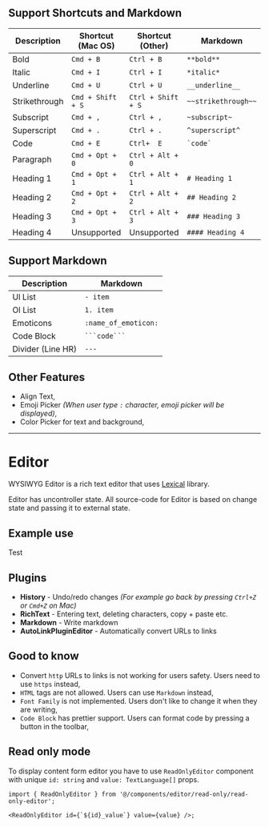 
## Support Shortcuts and Markdown

| Description   | Shortcut (Mac OS) | Shortcut (Other)   | Markdown            |
| ------------- | ----------------- | ------------------ | ------------------- |
| Bold          | `Cmd + B`         | `Ctrl + B`         | `**bold**`          |
| Italic        | `Cmd + I`         | `Ctrl + I`         | `*italic*`          |
| Underline     | `Cmd + U`         | `Ctrl + U`         | `__underline__`     |
| Strikethrough | `Cmd + Shift + S` | `Ctrl + Shift + S` | `~~strikethrough~~` |
| Subscript     | `Cmd + ,`         | `Ctrl + ,`         | `~subscript~`       |
| Superscript   | `Cmd + .`         | `Ctrl + .`         | `^superscript^`     |
| Code          | `Cmd + E`         | `Ctrl+  E`         | `` `code` ``        |
| Paragraph     | `Cmd + Opt + 0`   | `Ctrl + Alt + 0`   |                     |
| Heading 1     | `Cmd + Opt + 1`   | `Ctrl + Alt + 1`   | `# Heading 1`       |
| Heading 2     | `Cmd + Opt + 2`   | `Ctrl + Alt + 2`   | `## Heading 2`      |
| Heading 3     | `Cmd + Opt + 3`   | `Ctrl + Alt + 3`   | `### Heading 3`     |
| Heading 4     | Unsupported       | Unsupported        | `#### Heading 4`    |

## Support Markdown

| Description       | Markdown             |
| ----------------- | -------------------- |
| Ul List           | `- item`             |
| Ol List           | `1. item`            |
| Emoticons         | `:name_of_emoticon:` |
| Code Block        | ` ```code``` `       |
| Divider (Line HR) | `---`                |

## Other Features

- Align Text,
- Emoji Picker _(When user type `:` character, emoji picker will be displayed)_,
- Color Picker for text and background,

---

# Editor

WYSIWYG Editor is a rich text editor that uses [Lexical](https://lexical.dev/) library.

<Callout type="info" emoji="ℹ️">
  Editor has uncontroller state. All source-code for Editor is based on change state and passing it
  to external state.
</Callout>

## Example use

Test

## Plugins

- **History** - Undo/redo changes _(For example go back by pressing `Ctrl+Z` or `Cmd+Z` on Mac)_
- **RichText** - Entering text, deleting characters, copy + paste etc.
- **Markdown** - Write markdown
- **AutoLinkPluginEditor** - Automatically convert URLs to links

## Good to know

- Convert `http` URLs to links is not working for users safety. Users need to use `https` instead,
- `HTML` tags are not allowed. Users can use `Markdown` instead,
- `Font Family` is not implemented. Users don't like to change it when they are writing,
- `Code Block` has prettier support. Users can format code by pressing a button in the toolbar,

## Read only mode

To display content form editor you have to use `ReadOnlyEditor` component with unique `id: string` and `value: TextLanguage[]` props.

```tsx
import { ReadOnlyEditor } from '@/components/editor/read-only/read-only-editor';

<ReadOnlyEditor id={`${id}_value`} value={value} />;
```
